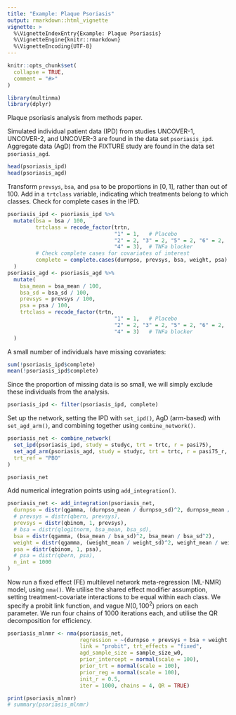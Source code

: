 ```yaml
---
title: "Example: Plaque Psoriasis"
output: rmarkdown::html_vignette
vignette: >
  %\VignetteIndexEntry{Example: Plaque Psoriasis}
  %\VignetteEngine{knitr::rmarkdown}
  %\VignetteEncoding{UTF-8}
---
```


```r
knitr::opts_chunk$set(
  collapse = TRUE,
  comment = "#>"
)
```

```r
library(multinma)
library(dplyr)
```

Plaque psoriasis analysis from methods paper.

Simulated individual patient data (IPD) from studies UNCOVER-1, UNCOVER-2, and UNCOVER-3 are found in the data set `psoriasis_ipd`.
Aggregate data (AgD) from the FIXTURE study are found in the data set `psoriasis_agd`.

```r
head(psoriasis_ipd)
head(psoriasis_agd)
```

Transform `prevsys`, `bsa`, and `psa` to be proportions in $[0,1]$, rather than out of 100.
Add in a `trtclass` variable, indicating which treatments belong to which classes.
Check for complete cases in the IPD.
```r
psoriasis_ipd <- psoriasis_ipd %>% 
  mutate(bsa = bsa / 100,
         trtclass = recode_factor(trtn,
                                  "1" = 1,   # Placebo
                                  "2" = 2, "3" = 2, "5" = 2, "6" = 2,  # IL-* blockers
                                  "4" = 3),  # TNFa blocker
         # Check complete cases for covariates of interest
         complete = complete.cases(durnpso, prevsys, bsa, weight, psa)
  )
psoriasis_agd <- psoriasis_agd %>% 
  mutate(
    bsa_mean = bsa_mean / 100,
    bsa_sd = bsa_sd / 100,
    prevsys = prevsys / 100,
    psa = psa / 100,
    trtclass = recode_factor(trtn,
                                  "1" = 1,   # Placebo
                                  "2" = 2, "3" = 2, "5" = 2, "6" = 2,  # IL-* blockers
                                  "4" = 3)   # TNFa blocker
  )
```

A small number of individuals have missing covariates:
```r
sum(!psoriasis_ipd$complete)
mean(!psoriasis_ipd$complete)
```
Since the proportion of missing data is so small, we will simply exclude these individuals from the analysis.
```r
psoriasis_ipd <- filter(psoriasis_ipd, complete)
```

Set up the network, setting the IPD with `set_ipd()`, AgD (arm-based) with `set_agd_arm()`, and combining together using `combine_network()`.
```r
psoriasis_net <- combine_network(
  set_ipd(psoriasis_ipd, study = studyc, trt = trtc, r = pasi75),
  set_agd_arm(psoriasis_agd, study = studyc, trt = trtc, r = pasi75_r, n = pasi75_n),
  trt_ref = "PBO"
)

psoriasis_net
```

Add numerical integration points using `add_integration()`.
```r
psoriasis_net <- add_integration(psoriasis_net,
  durnpso = distr(qgamma, (durnpso_mean / durnpso_sd)^2, durnpso_mean / durnpso_sd^2),
  # prevsys = distr(qbern, prevsys),
  prevsys = distr(qbinom, 1, prevsys),
  # bsa = distr(qlogitnorm, bsa_mean, bsa_sd),
  bsa = distr(qgamma, (bsa_mean / bsa_sd)^2, bsa_mean / bsa_sd^2),
  weight = distr(qgamma, (weight_mean / weight_sd)^2, weight_mean / weight_sd^2),
  psa = distr(qbinom, 1, psa),
  # psa = distr(qbern, psa),
  n_int = 1000
)
```

Now run a fixed effect (FE) multilevel network meta-regression (ML-NMR) model, using `nma()`.
We utilise the shared effect modifier assumption, setting treatment-covariate interactions to be equal within each class.
We specify a probit link function, and vague $N(0, 100^2)$ priors on each parameter.
We run four chains of 1000 iterations each, and utilise the QR decomposition for efficiency.
```r
psoriasis_mlnmr <- nma(psoriasis_net, 
                       regression = ~(durnpso + prevsys + bsa + weight + psa)*trtclass,
                       link = "probit", trt_effects = "fixed",
                       agd_sample_size = sample_size_w0,
                       prior_intercept = normal(scale = 100),
                       prior_trt = normal(scale = 100),
                       prior_reg = normal(scale = 100),
                       init_r = 0.5,
                       iter = 1000, chains = 4, QR = TRUE)

print(psoriasis_mlnmr)
# summary(psoriasis_mlnmr)
```

